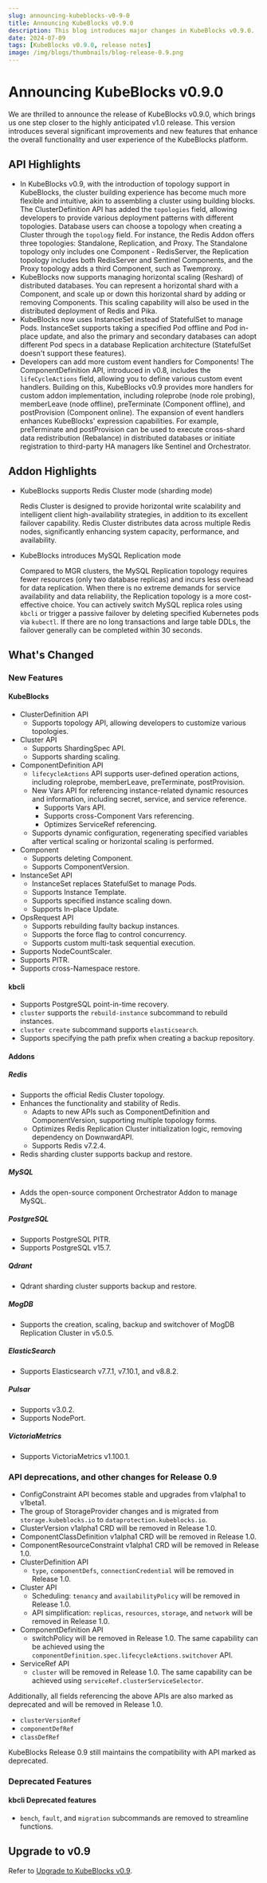 ```yaml
---
slug: announcing-kubeblocks-v0-9-0
title: Announcing KubeBlocks v0.9.0
description: This blog introduces major changes in KubeBlocks v0.9.0.
date: 2024-07-09
tags: [KubeBlocks v0.9.0, release notes]
image: /img/blogs/thumbnails/blog-release-0.9.png
---
```


# Announcing KubeBlocks v0.9.0

We are thrilled to announce the release of KubeBlocks v0.9.0, which brings us one step closer to the highly anticipated v1.0 release. This version introduces several significant improvements and new features that enhance the overall functionality and user experience of the KubeBlocks platform.

## API Highlights

- In KubeBlocks v0.9, with the introduction of topology support in KubeBlocks, the cluster building experience has become much more flexible and intuitive, akin to assembling a cluster using building blocks. The ClusterDefinition API has added the `topologies` field, allowing developers to provide various deployment patterns with different topologies. Database users can choose a topology when creating a Cluster through the `topology` field. For instance, the Redis Addon offers three topologies: Standalone, Replication, and Proxy. The Standalone topology only includes one Component - RedisServer, the Replication topology includes both RedisServer and Sentinel Components, and the Proxy topology adds a third Component, such as Twemproxy.
- KubeBlocks now supports managing horizontal scaling (Reshard) of distributed databases. You can represent a horizontal shard with a Component, and scale up or down this horizontal shard by adding or removing Components. This scaling capability will also be used in the distributed deployment of Redis and Pika.
- KubeBlocks now uses InstanceSet instead of StatefulSet to manage Pods. InstanceSet supports taking a specified Pod offline and Pod in-place update, and also the primary and secondary databases can adopt different Pod specs in a database Replication architecture (StatefulSet doesn't support these features).
- Developers can add more custom event handlers for Components! The ComponentDefinition API, introduced in v0.8, includes the `lifeCycleActions` field, allowing you to define various custom event handlers. Building on this, KubeBlocks v0.9 provides more handlers for custom addon implementation, including roleprobe (node role probing), memberLeave (node offline), preTerminate (Component offline), and postProvision (Component online). The expansion of event handlers enhances KubeBlocks' expression capabilities. For example, preTerminate and postProvision can be used to execute cross-shard data redistribution (Rebalance) in distributed databases or initiate registration to third-party HA managers like Sentinel and Orchestrator.

## Addon Highlights

- KubeBlocks supports Redis Cluster mode (sharding mode)
  
  Redis Cluster is designed to provide horizontal write scalability and intelligent client high-availability strategies, in addition to its excellent failover capability. Redis Cluster distributes data across multiple Redis nodes, significantly enhancing system capacity, performance, and availability.

- KubeBlocks introduces MySQL Replication mode
  
  Compared to MGR clusters, the MySQL Replication topology requires fewer resources (only two database replicas) and incurs less overhead for data replication. When there is no extreme demands for service availability and data reliability, the Replication topology is a more cost-effective choice. You can actively switch MySQL replica roles using `kbcli` or trigger a passive failover by deleting specified Kubernetes pods via `kubectl`. If there are no long transactions and large table DDLs, the failover generally can be completed within 30 seconds.

## What's Changed

### New Features

#### KubeBlocks

- ClusterDefinition API
  - Supports topology API, allowing developers to customize various topologies.
- Cluster API
  - Supports ShardingSpec API.
  - Supports sharding scaling.
- ComponentDefinition  API
  - `lifecycleActions` API supports user-defined operation actions, including roleprobe, memberLeave, preTerminate, postProvision.
  - New Vars API for referencing instance-related dynamic resources and information, including secret, service, and service reference.
    - Supports Vars API.
    - Supports cross-Component Vars referencing.
    - Optimizes ServiceRef referencing.
  - Supports dynamic configuration, regenerating specified variables after vertical scaling or horizontal scaling is performed.
- Component
  - Supports deleting Component.
  - Supports ComponentVersion.
- InstanceSet API
  - InstanceSet replaces StatefulSet to manage Pods.
  - Supports Instance Template.
  - Supports specified instance scaling down.
  - Supports In-place Update.
- OpsRequest API
  - Supports rebuilding faulty backup instances.
  - Supports the force flag to control concurrency.
  - Supports custom multi-task sequential execution.
- Supports NodeCountScaler.
- Supports PITR.
- Supports cross-Namespace restore.

#### kbcli

- Supports PostgreSQL point-in-time recovery.
- `cluster` supports the `rebuild-instance` subcommand to rebuild instances.
- `cluster create` subcommand supports `elasticsearch`.
- Supports specifying the path prefix when creating a backup repository.

#### Addons

##### Redis

- Supports the official Redis Cluster topology.
- Enhances the functionality and stability of Redis.
  - Adapts to new APIs such as ComponentDefinition and ComponentVersion, supporting multiple topology forms.
  - Optimizes Redis Replication Cluster initialization logic, removing dependency on DownwardAPI.
  - Supports Redis v7.2.4.
- Redis sharding cluster supports backup and restore.

##### MySQL

- Adds the open-source component Orchestrator Addon to manage MySQL.

##### PostgreSQL

- Supports PostgreSQL PITR.
- Supports PostgreSQL v15.7.

##### Qdrant

- Qdrant sharding cluster supports backup and restore.

##### MogDB

- Supports the creation, scaling, backup and switchover of MogDB Replication Cluster in v5.0.5.

##### ElasticSearch

- Supports Elasticsearch v7.7.1, v7.10.1, and v8.8.2.

##### Pulsar

- Supports v3.0.2.
- Supports NodePort.

##### VictoriaMetrics

- Supports VictoriaMetrics v1.100.1.

### API  deprecations, and other changes for Release 0.9

- ConfigConstraint API becomes stable and upgrades from v1alpha1 to v1beta1.
- The group of StorageProvider changes and is migrated from `storage.kubeblocks.io` to `dataprotection.kubeblocks.io`.
- ClusterVersion v1alpha1 CRD will be removed in Release 1.0.
- ComponentClassDefinition v1alpha1 CRD will be removed in Release 1.0.
- ComponentResourceConstraint v1alpha1 CRD will be removed in Release 1.0.
- ClusterDefinition API
  - `type`, `componentDefs`, `connectionCredential` will be removed in Release 1.0.
- Cluster API
  - Scheduling: `tenancy` and `availabilityPolicy` will be removed in Release 1.0.
  - API simplification: `replicas`, `resources`, `storage`, and `network` will be removed in Release 1.0.
- ComponentDefinition  API
  - switchPolicy will be removed in Release 1.0. The same capability can be achieved using the `componentDefinition.spec.lifecycleActions.switchover` API.
- ServiceRef API
  - `cluster` will be removed in Release 1.0. The same capability can be achieved using `serviceRef.clusterServiceSelector`.

Additionally, all fields referencing the above APIs are also marked as deprecated and will be removed in Release 1.0.

- `clusterVersionRef`
- `componentDefRef`
- `classDefRef`

KubeBlocks Release 0.9 still maintains the compatibility with API marked as deprecated.

### Deprecated Features

#### kbcli Deprecated features

- `bench`, `fault`, and `migration` subcommands are removed to streamline functions.

## Upgrade to v0.9

Refer to [Upgrade to KubeBlocks v0.9](https://kubeblocks.io/docs/release-0.9/user_docs/installation/upgrade/upgrade-kubeblocks-to-0.9).
